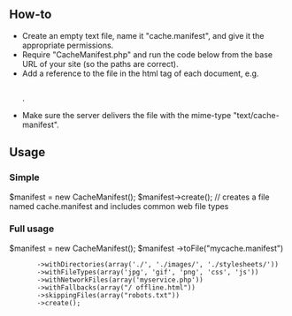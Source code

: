 == How-to ==
* Create an empty text file, name it "cache.manifest", and give it the appropriate permissions.
* Require "CacheManifest.php" and run the code below from the base URL of your site (so the paths are correct).
* Add a reference to the file in the html tag of each document, e.g. <code><html manifest="cache.manifest"></code>.
* Make sure the server delivers the file with the mime-type "text/cache-manifest".

== Usage ==
=== Simple ===
$manifest = new CacheManifest();
$manifest->create(); // creates a file named cache.manifest and includes common web file types

=== Full usage ===
$manifest = new CacheManifest();
$manifest	->toFile("mycache.manifest")
		->withDirectories(array('./', './images/', './stylesheets/'))
		->withFileTypes(array('jpg', 'gif', 'png', 'css', 'js'))
		->withNetworkFiles(array('myservice.php'))
		->withFallbacks(array("/ offline.html"))
		->skippingFiles(array("robots.txt"))
		->create();